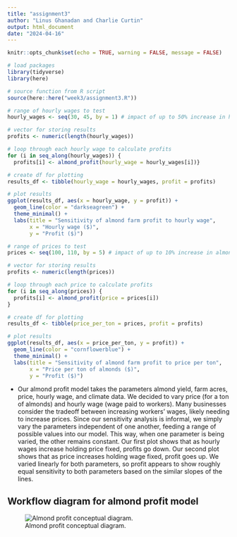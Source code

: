 ```yaml
---
title: "assignment3"
author: "Linus Ghanadan and Charlie Curtin"
output: html_document
date: "2024-04-16"
---
```


```r
knitr::opts_chunk$set(echo = TRUE, warning = FALSE, message = FALSE)
```

```r
# load packages
library(tidyverse)
library(here)
```

```r
# source function from R script
source(here::here("week3/assignment3.R"))
```

```r
# range of hourly wages to test
hourly_wages <- seq(30, 45, by = 1) # impact of up to 50% increase in hourly wage

# vector for storing results
profits <- numeric(length(hourly_wages))

# loop through each hourly wage to calculate profits
for (i in seq_along(hourly_wages)) {
  profits[i] <- almond_profit(hourly_wage = hourly_wages[i])}

# create df for plotting
results_df <- tibble(hourly_wage = hourly_wages, profit = profits)

# plot results
ggplot(results_df, aes(x = hourly_wage, y = profit)) +
  geom_line(color = "darkseagreen") +
  theme_minimal() +
  labs(title = "Sensitivity of almond farm profit to hourly wage",
       x = "Hourly wage ($)",
       y = "Profit ($)")

```

```r
# range of prices to test
prices <- seq(100, 110, by = 5) # impact of up to 10% increase in almond price per ton

# vector for storing results
profits <- numeric(length(prices))

# loop through each price to calculate profits
for (i in seq_along(prices)) {
  profits[i] <- almond_profit(price = prices[i])
}

# create df for plotting
results_df <- tibble(price_per_ton = prices, profit = profits)

# plot results
ggplot(results_df, aes(x = price_per_ton, y = profit)) +
  geom_line(color = "cornflowerblue") +
  theme_minimal() +
  labs(title = "Sensitivity of almond farm profit to price per ton",
       x = "Price per ton of almonds ($)",
       y = "Profit ($)")

```

- Our almond profit model takes the parameters almond yield, farm acres, price, hourly wage, and climate data. We decided to vary price (for a ton of almonds) and hourly wage (wage paid to workers). Many businesses consider the tradeoff between increasing workers' wages, likely needing to increase prices. Since our sensitivity analysis is informal, we simply vary the parameters independent of one another, feeding a range of possible values into our model. This way, when one parameter is being varied, the other remains constant. Our first plot shows that as hourly wages increase holding price fixed, profits go down. Our second plot shows that as price increases holding wage fixed, profit goes up. We varied linearly for both parameters, so profit appears to show roughly equal sensitivity to both parameters based on the similar slopes of the lines.


## Workflow diagram for almond profit model

![Almond profit conceptual diagram.](../week3/data/diagram.jpg)


